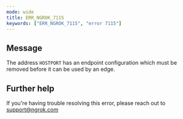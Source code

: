 ```yaml
---
mode: wide
title: ERR_NGROK_7115
keywords: ["ERR_NGROK_7115", "error 7115"]
---
```


## Message

The address `HOSTPORT` has an endpoint configuration which must be removed before it can be used by an edge.

## Further help

If you're having trouble resolving this error, please reach out to [support@ngrok.com](mailto:support@ngrok.com?subject=Help%20with%20ERR_NGROK_7115)
